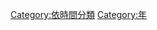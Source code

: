 {{Parent category}}
{{Commonscat|Categories by year}}

[[Category:依時間分類|Category:依時間分類]]
[[Category:年|Category:年]]